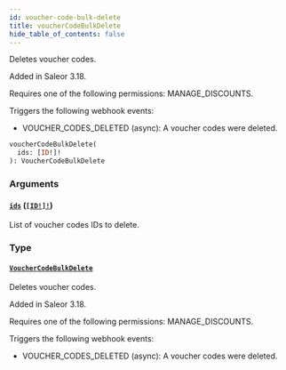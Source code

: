 ```yaml
---
id: voucher-code-bulk-delete
title: voucherCodeBulkDelete
hide_table_of_contents: false
---
```


Deletes voucher codes.

Added in Saleor 3.18.

Requires one of the following permissions: MANAGE_DISCOUNTS.

Triggers the following webhook events:

- VOUCHER_CODES_DELETED (async): A voucher codes were deleted.

```graphql
voucherCodeBulkDelete(
  ids: [ID!]!
): VoucherCodeBulkDelete
```

### Arguments

#### [`ids`](#) ([`[ID!]!`](../../../developer/api-reference/scalars/id))

List of voucher codes IDs to delete.

### Type

#### [`VoucherCodeBulkDelete`](../../../developer/api-reference/objects/voucher-code-bulk-delete)

Deletes voucher codes.

Added in Saleor 3.18.

Requires one of the following permissions: MANAGE_DISCOUNTS.

Triggers the following webhook events:

- VOUCHER_CODES_DELETED (async): A voucher codes were deleted.
